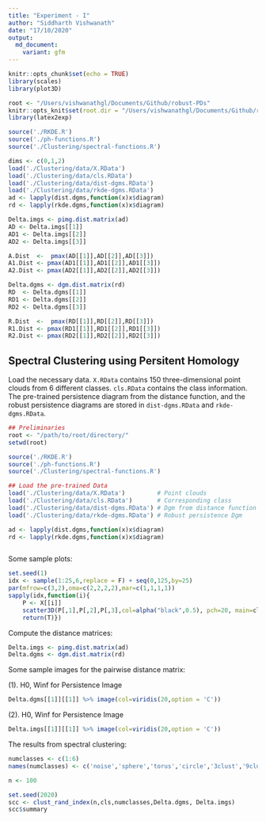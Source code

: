 ```yaml
---
title: "Experiment - I"
author: "Siddharth Vishwanath"
date: "17/10/2020"
output:
  md_document:
    variant: gfm
---
```


```r
knitr::opts_chunk$set(echo = TRUE)
library(scales)
library(plot3D)
```

```r
root <- "/Users/vishwanathgl/Documents/Github/robust-PDs"
knitr::opts_knit$set(root.dir = "/Users/vishwanathgl/Documents/Github/robust-PDs")
library(latex2exp)
```

```r
source('./RKDE.R')
source('./ph-functions.R')
source('./Clustering/spectral-functions.R')

dims <- c(0,1,2)
load('./Clustering/data/X.RData')
load('./Clustering/data/cls.RData')
load('./Clustering/data/dist-dgms.RData')
load('./Clustering/data/rkde-dgms.RData')
ad <- lapply(dist.dgms,function(x)x$diagram)
rd <- lapply(rkde.dgms,function(x)x$diagram)
```

```r
Delta.imgs <- pimg.dist.matrix(ad)
AD <- Delta.imgs[[1]]
AD1 <- Delta.imgs[[2]]
AD2 <- Delta.imgs[[3]]

A.Dist  <-  pmax(AD[[1]],AD[[2]],AD[[3]])
A1.Dist <- pmax(AD1[[1]],AD1[[2]],AD1[[3]])
A2.Dist <- pmax(AD2[[1]],AD2[[2]],AD2[[3]])
```

```r
Delta.dgms <- dgm.dist.matrix(rd)
RD  <- Delta.dgms[[1]]
RD1 <- Delta.dgms[[2]]
RD2 <- Delta.dgms[[3]]

R.Dist  <-  pmax(RD[[1]],RD[[2]],RD[[3]])
R1.Dist <- pmax(RD1[[1]],RD1[[2]],RD1[[3]])
R2.Dist <- pmax(RD2[[1]],RD2[[2]],RD2[[3]])
```


## Spectral Clustering using Persitent Homology

Load the necessary data. `X.RData` contains 150 three-dimensional point clouds from 6 different classes. `cls.RData` contains the class information. The pre-trained persistence diagram from the distance function, and the robust persistence diagrams are stored in `dist-dgms.RData` and `rkde-dgms.RData`. 


```r
## Preliminaries
root <- "/path/to/root/directory/"
setwd(root)

source('./RKDE.R')
source('./ph-functions.R')
source('./Clustering/spectral-functions.R')

## Load the pre-trained Data
load('./Clustering/data/X.RData')         # Point clouds
load('./Clustering/data/cls.RData')       # Corresponding class
load('./Clustering/data/dist-dgms.RData') # Dgm from distance function
load('./Clustering/data/rkde-dgms.RData') # Robust persistence Dgm

ad <- lapply(dist.dgms,function(x)x$diagram)
rd <- lapply(rkde.dgms,function(x)x$diagram)



```

Some sample plots:
```r
set.seed(1)
idx <- sample(1:25,6,replace = F) + seq(0,125,by=25)
par(mfrow=c(3,2),oma=c(2,2,2,2),mar=c(1,1,1,1))
sapply(idx,function(i){
    P <- X[[i]]
    scatter3D(P[,1],P[,2],P[,3],col=alpha("black",0.5), pch=20, main=cls[[i]],phi = 30, cex=0.3)
    return(T)})
```

Compute the distance matrices:
```r
Delta.imgs <- pimg.dist.matrix(ad)
Delta.dgms <- dgm.dist.matrix(rd)
```



Some sample images for the pairwise distance matrix:

(1). H0, Winf for Persistence Image
```r
Delta.dgms[[1]][[1]] %>% image(col=viridis(20,option = 'C'))
```

(2). H0, Winf for Persistence Image
```r
Delta.imgs[[1]][[1]] %>% image(col=viridis(20,option = 'C'))
```

The results from spectral clustering:
```r
numclasses <- c(1:6)
names(numclasses) <- c('noise','sphere','torus','circle','3clust','9clust')

n <- 100

set.seed(2020)
scc <- clust_rand_index(n,cls,numclasses,Delta.dgms, Delta.imgs)
scc$summary
```









